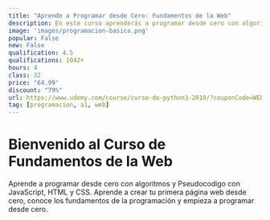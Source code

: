 ```yaml
---
title: "Aprende a Programar desde Cero: Fundamentos de la Web"
description: En este curso aprenderás a programar desde cero con algoritmos y Pseudocodigo con JavaScript, HTML y CSS.
image: 'images/programacion-basica.png'
popular: False
new: False
qualification: 4.5
qualifications: 1042+
hours: 4
class: 32
price: "64.99"
discount: "79%"
url: https://www.udemy.com/course/curso-de-python3-2019/?couponCode=WEB-FUNDAMENT
tag: [programacion, a1, web]
---
```


# Bienvenido al Curso de Fundamentos de la Web

Aprende a programar desde cero con algoritmos y Pseudocodigo con JavaScript, HTML y CSS. Aprende a crear tu primera página web desde cero, conoce los fundamentos de la programación y empieza a programar desde cero.